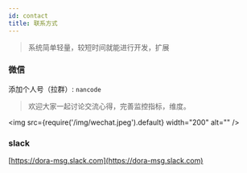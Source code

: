 ```yaml
---
id: contact
title: 联系方式
---
```


> 系统简单轻量，较短时间就能进行开发，扩展

### 微信
添加个人号（拉群）: `nancode`
> 欢迎大家一起讨论交流心得，完善监控指标，维度。


<img src={require('/img/wechat.jpeg').default} width="200" alt="" />

###  slack

[https://dora-msg.slack.com](https://dora-msg.slack.com)
